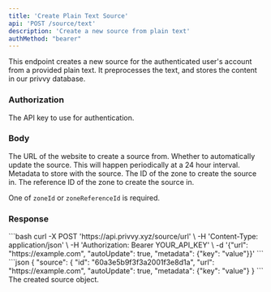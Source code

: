 ```yaml
---
title: 'Create Plain Text Source'
api: 'POST /source/text'
description: 'Create a new source from plain text'
authMethod: "bearer"
---
```


This endpoint creates a new source for the authenticated user's account from a provided plain text. It preprocesses the text, and stores the content in our privvy database.

### Authorization

<Authorization name="Authorization" type="string" required>
  The API key to use for authentication.
</Authorization>

### Body

<ParamField body="url" type="string" required>
  The URL of the website to create a source from.
</ParamField>

<ParamField body="autoUpdate" type="boolean" required>
  Whether to automatically update the source. This will happen periodically at a 24 hour interval.
</ParamField>

<ParamField body="metadata" type="object" optional>
  Metadata to store with the source.
</ParamField>

<ParamField body="zoneId" type="string" optional>
  The ID of the zone to create the source in.
</ParamField>

<ParamField body="zoneReferenceId" type="string" optional>
  The reference ID of the zone to create the source in.
</ParamField>

One of `zoneId` or `zoneReferenceId` is required.

### Response

<RequestExample>
```bash
curl -X POST 'https://api.privvy.xyz/source/url' \
-H 'Content-Type: application/json' \
-H 'Authorization: Bearer YOUR_API_KEY' \
-d '{"url": "https://example.com", "autoUpdate": true, "metadata": {"key": "value"}}'
```
</RequestExample>

<ResponseExample>
```json
  {
  "source": {
    "id": "60a3e5b9f3f3a2001f3e8d1a",
    "url": "https://example.com",
    "autoUpdate": true,
    "metadata": {"key": "value"}
  }
```
</ResponseExample>

<ResponseField name="source" type="object">
  The created source object.
</ResponseField>
